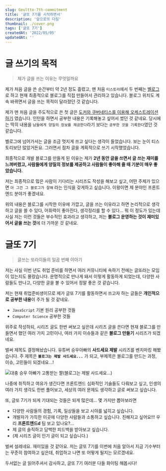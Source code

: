 ```yaml
---
slug: Geultto-7th-commitment
title: '글또 7기를 시작하면서'
description: '앞으로의 다짐'
thumbnail: ./cover.png
tags: ['글또 7기']
createdAt: '2022/05/05'
updatedAt: ''
---
```


# 글 쓰기의 목적

> 제가 글을 쓰는 이유는 무엇일까요

제가 처음 글을 쓴 순간부터 약 2년 정도 흘렀고, 맨 처음 `티스토리`에서 두 번째는 [벨로그](https://velog.io/@junghyeonsu)로 하고 현재 최종적으로 블로그를 직접 만들어서 관리하고 있습니다. 블로그 위치도 계속 바뀌면서 글을 쓰는 목적이 달라졌던 것 같습니다.

제가 맨 처음 글을 주도적으로 쓴 첫 글은 [도커와 쿠버네티스를 이용해 오케스트레이션 하기](https://junghyeonsu.tistory.com/6) 였습니다. 인턴을 하면서 공부한 내용은 기록해놓고 싶어서 썼던 것 같네요. 당시에는 딱히 내용을 `남들에게 양질의 정보를 제공한다`라기 보다는 `공부한 것을 기록한다`였던 것 같습니다.

벨로그에 넘어가서는 글을 조금 멋지게 쓰고 싶다는 생각이 들었습니다. 보는 눈이 티스토리보단 많았거든요. 그러면서 점차 글을 계획적으로 쓰기 시작했었습니다.

최종적으로 개발 블로그를 만들게 된 이유는 제가 **2년 동안 글을 쓰면서 글 쓰는 재미를 느껴버렸고, 사람들에게 양질의 정보를 제공하고 사람들이 좋아해 줄 때 기분이 매우 좋았습니다.**

저는 최종적으로 많은 사람이 기다리는 시리즈도 작성을 해보고 싶고, 어떤 주제가 있으면 `아 그건 그 블로그가 잘해` 라는 인식을 갖게하고 싶습니다. 이왕이면 제 분야인 프론트엔드 분야가 좋겠네요.

위의 내용은 블로그를 시작한 이유에 가깝고, 글을 쓰는 이유라고 하면 논리적으로 생각하고 글을 쓸 수 있다, 어휘력이 좋아진다, 생각정리를 할 수 있다... 뭐 이 정도가 있는데 사실 저는 이런 것들은 부수적인 효과라고 생각하고, 저는 **블로그 운영하는 것이 재미있어서 글을 쓰는 것**에 더 가까운 것 같네요.

# 글또 7기

> 글쓰는 또라이들의 일곱 번째 이아기

저는 사실 이번 년도 취업 준비를 하면서 여러 커뮤니티에 속하기 전에는 글또라는 모임이 있는지도 몰랐습니다. 운명적으로 만나게 돼서 이렇게 활동하게 되었는데, 다양한 사람들도 만나고, 다양한 글을 볼 수 있어서 정말 좋은 것 같습니다.

저는 현재 취업준비생이므로 제가 글또 7기를 활동하면서 쓰고자 하는 글들은 **개인적으로 공부한 내용**이 주가 될 것 같네요.

- `JavaScript` 기본 원리 공부한 것들
- `Computer Science` 공부한 것들

위주로 작성하되, 시리즈 글도 한번 써보고 싶은데 시리즈 글을 쓴다면 현재 블로그를 만들면서 했던 여러 가지 고민이나, 여러 가지 이슈들과 같은 **블로그 만들기** 시리즈가 되겠네요.

벌써 제목도 결정해놨습니다. 유튜버 승우아빠의 **사드세요 제발** 시리즈를 벤치마킹 해봤습니다. 주 제목은 **`블로그는 제발 사드세요...`** 가 되고, 부제목은 블로그를 만드는 과정, 이슈, 고민들이 되겠네요...!

![대충 승우 아빠가 고통받는 짤(블로그는 제발 사드세요...)](./1.png)

나중에 취직하고 여유가 생긴다면 프론트엔드 심화적인 기술들도 다뤄보고 싶고, 인생의 여러 가지 생각도 한번 풀어보고, 세상의 여러 문제도 생각하고 글로 써보고 싶습니다.

또, 글또 7기가 되게 기대되는 것들은 되게 많은데... 몇 가지만 뽑아보라면

- 다양한 사람들의 경험, 기록, 일상들을 보고 시야를 넓히고 싶습니다.
- 개발자가 가득한 이곳에 다양한 사람들과 소통하고 싶습니다. 친해지고 싶어요!!! 우리 **프론트엔드d** 팀 보고 있나요?...
- 제 글의 솔직하고 담백한 피드백을 받아보고 싶습니다.
- (제 시리즈 글이 인기 글이 되고 싶습니다.)

벌써 설레네요. 재미있을 것 같아요. 저는 글또 7기를 이번에 처음 알아서 지금 기수부터는 꾸준히 참여하고 싶은데, 취업하고 나면 또 어떻게 될지는 모르겠네요.

두서없는 글 읽어주셔서 감사하고, 글또 7기 여러분 다들 화이팅 해봅시다!
